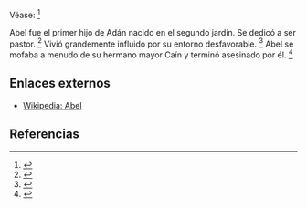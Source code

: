 Véase: <ref name="n0">{{lib|LU|76|2sec}}</ref> 

Abel fue el primer hijo de Adán nacido en el segundo jardín. Se dedicó a ser pastor. <ref name="n1">{{lib|LU|76|2|1,4}}</ref> Vivió grandemente influido por su entorno desfavorable. <ref name="n2">{{lib|LU|76|2|6}}</ref> Abel se mofaba a menudo de su hermano mayor Caín y terminó asesinado por él. <ref name="n3">{{lib|LU|76|2|2-5}}</ref> 

== Enlaces externos ==

* [https://es.wikipedia.org/wiki/Abel Wikipedia: Abel]


== Referencias ==

<references/>
